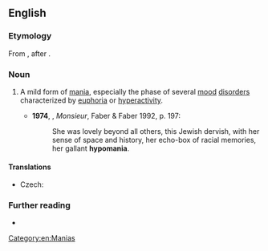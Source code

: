 ==English==
{{wikipedia}}

===Etymology===
From {{confix|hypo|mania|lang=en}}, after {{etyl|de|en}} {{m|de|Hypomanie}}.

===Noun===
{{en-noun|~}}

# {{lb|en|medicine}} A mild form of [[mania]], especially the phase of several [[mood]] [[disorder]]s characterized by [[euphoria]] or [[hyperactivity]].
#* '''1974''', {{w|Lawrence Durrell}}, ''Monsieur'', Faber & Faber 1992, p. 197:
#*: She was lovely beyond all others, this Jewish dervish, with her sense of space and history, her echo-box of racial memories, her gallant '''hypomania'''.

====Translations====
{{trans-top|mild form of mania}}
* Czech: {{t|cs|hypománie|f}}
{{trans-mid}}
{{trans-bottom}}

===Further reading===
* {{R:OneLook}}

[[Category:en:Manias]]